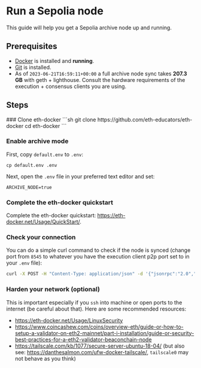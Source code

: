 
# Run a Sepolia node

This guide will help you get a Sepolia archive node up and running.

## Prerequisites

- [Docker](https://docs.docker.com/engine/install/) is installed and **running**.
- [Git](https://github.com/git-guides/install-git/) is installed.
- As of `2023-06-21T16:59:11+00:00` a full archive node sync takes **207.3 GB** with geth + lighthouse. Consult the hardware requirements of the execution + consensus clients you are using.

## Steps

<Steps>
### Clone eth-docker
```sh
git clone https://github.com/eth-educators/eth-docker
cd eth-docker
```

### Enable archive mode

First, copy `default.env` to `.env`:

```
cp default.env .env
```

Next, open the `.env` file in your preferred text editor and set:

```filename=e
ARCHIVE_NODE=true
```

### Complete the eth-docker quickstart

Complete the eth-docker quickstart: https://eth-docker.net/Usage/QuickStart/.

### Check your connection

You can do a simple curl command to check if the node is synced (change port from `8545` to whatever you have the execution client p2p port set to in your `.env` file):

```bash
curl -X POST -H "Content-Type: application/json" -d '{"jsonrpc":"2.0","method":"eth_blockNumber","params":[],"id":0}' http://127.0.0.1:8545
```

### Harden your network (optional)

This is important especially if you `ssh` into machine or open ports to the internet (be careful about that). Here are some recommended resources:

- https://eth-docker.net/Usage/LinuxSecurity
- https://www.coincashew.com/coins/overview-eth/guide-or-how-to-setup-a-validator-on-eth2-mainnet/part-i-installation/guide-or-security-best-practices-for-a-eth2-validator-beaconchain-node
- https://tailscale.com/kb/1077/secure-server-ubuntu-18-04/ (but also see: https://danthesalmon.com/ufw-docker-tailscale/, `tailscale0` may not behave as you think)

</Steps>
